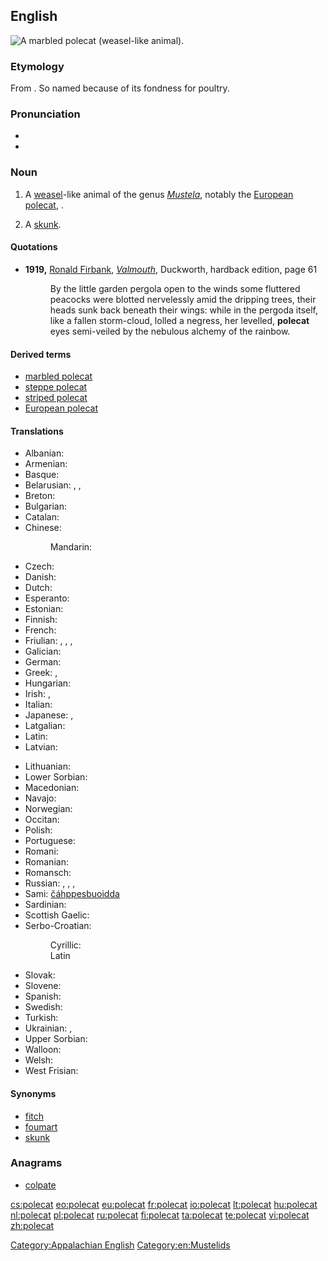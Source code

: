 ==English==
[[Image:Marbled polecat.jpg|thumb|right|A [[marbled polecat]] (weasel-like animal).]]
{{wikipedia}}

===Etymology===
From {{etyl|frm}} {{term|pole||hen|lang=frm}} {{compound||cat}}. So named because of its fondness for poultry.

===Pronunciation===
* {{IPA|/ˈpɑlkæt/}}
* {{IPA|/ˈpəʊlkæt/}}

===Noun===
{{en-noun}}

# A [[weasel]]-like animal of the genus ''[[Mustela]]'', notably the [[European polecat]], {{taxlink|Mustela putorius|species}}.
# {{US|dialect}} A [[skunk]].

====Quotations====
* '''1919,''' [[w:Ronald Firbank|Ronald Firbank]], ''[[w:Valmouth|Valmouth]]'', Duckworth, hardback edition, page 61
*: By the little garden pergola open to the winds some fluttered peacocks were blotted nervelessly amid the dripping trees, their heads sunk back beneath their wings: while in the pergoda itself, like a fallen storm-cloud, lolled a negress, her levelled, '''polecat''' eyes semi-veiled by the nebulous alchemy of the rainbow.

====Derived terms====
* [[marbled polecat]]
* [[steppe polecat]]
* [[striped polecat]]
* [[European polecat]]

====Translations====
{{trans-top|''Mustela putorius''}}
* Albanian: {{t-|sq|qelbësi}}
* Armenian: {{t-|hy|ժանտաքիս|tr=žantak'is}}
* Basque: {{t-|eu|ipurtats}}
* Belarusian: {{t-|be|тхор лясны|m|tr=txor ljasný}}, {{t-|be|тхор чорны|m|tr=txor čórny}}, {{t-|be|тхор|m|tr=txor|sc=Cyrl}}
* Breton: {{t-|br|pudask}}
* Bulgarian: {{t+|bg|прът|tr=prăt|f}}
* Catalan: {{t+|ca|turó}}
* Chinese:
*: Mandarin: {{t|cmn|艾虎|tr=àihǔ|sc=Hani}}
* Czech: {{t+|cs|tchoř|m}}
* Danish: {{t-|da|ilder}}
* Dutch: {{t+|nl|bunzing|m}}
* Esperanto: {{t-|eo|putoro}}
* Estonian: {{t-|et|tuhkur}}
* Finnish: {{t+|fi|hilleri}}
* French: {{t+|fr|putois|m}}
* Friulian: {{tø|fur|puçul}}, {{tø|fur|pufe}}, {{tø|fur|pudîs}}, {{tø|fur|spuç}}
* Galician: {{t+|gl|tourón}}
* German: {{t+|de|Iltis|m}}
* Greek: {{t-|el|οζοϊκτίς|tr=ozoïktís}}, {{t-|el|βρωμοκούναβο|tr=vromokoùnavo}}
* Hungarian: {{t+|hu|görény}}
* Irish: {{t-|ga|cat coille|m}}, {{t-|ga|toghán|m}}
* Italian: {{t-|it|puzzola|f}}
* Japanese: {{t-|ja|ケナガイタチ|tr=kenagaitachi|sc=Jpan}}, {{t-|ja|ヨーロッパケナガイタチ|tr=Yōroppa kenagaitachi|sc=Jpan}}
* Latgalian: {{tø|ltg|saskys|m}}
* Latin: {{t-|la|mustella}}
* Latvian: {{t-|lv|sesks}}
{{trans-mid}}
* Lithuanian: {{t+|lt|šeškas}}
* Lower Sorbian: {{tø|dsb|twoŕ}}
* Macedonian: {{t-|mk|обичен твор|tr=običen tvor}}
* Navajo: {{tø|nv|tó wónaanídę́ę́ʼ dlǫ́ʼii}}
* Norwegian: {{t-|no|ilder}}
* Occitan: {{t-|oc|catpudre}}
* Polish: {{t+|pl|tchórz}}
* Portuguese: {{t-|pt|toirão}}
* Romani: {{tø|rom|mutsa-kandini|f}}
* Romanian: {{t-|ro|dihor}}
* Romansch: {{t-|rm|telpi}}
* Russian: {{t+|ru|хорёк|tr=xorjók|m}}, {{t+|ru|хорь|m|tr=xorʹ}}, {{t-|ru|хорь чёрный|m|tr=xorʹ čórnyj|sc=Cyrl}}, {{t-|ru|хорь лесной|m|tr=xorʹ lesnój|sc=Cyrl}}
* Sami: [[čáhppesbuoidda]]<!--sic, Sami is several languages-->
* Sardinian: {{t-|sc|pùtzola}}
* Scottish Gaelic: {{t-|gd|feòcallan}}
* Serbo-Croatian:
*: Cyrillic: {{t-|sh|твор|m|sc=Cyrl}}
*: Latin {{t-|sh|tvor|m|sc=Latn}}
* Slovak: {{t-|sk|tchor obyčajný}}
* Slovene: {{t+|sl|dihur|m}}
* Spanish: {{t-|es|turón|m}}
* Swedish: {{t+|sv|iller}}
* Turkish: {{t+|tr|kokarca}}
* Ukrainian: {{t-|uk|тхiр лiсовий|m|tr=txir lisovýj}}, {{t-|uk|тхiр чорний|m|tr=txir čórnyj}}
* Upper Sorbian: {{t-|hsb|tchór}}
* Walloon: {{t+|wa|vexhåd}}
* Welsh: {{t-|cy|ffwlbart}}
* West Frisian: {{t-|fy|murd}}
{{trans-bottom}}

{{trans-see|skunk}}

====Synonyms====
* [[fitch]]
* [[foumart]]
* [[skunk]] {{qualifier|US, regional}}

===Anagrams===
* [[colpate#English|colpate]]

[[Category:Appalachian English]]
[[Category:en:Mustelids]]

[[cs:polecat]]
[[eo:polecat]]
[[eu:polecat]]
[[fr:polecat]]
[[io:polecat]]
[[lt:polecat]]
[[hu:polecat]]
[[nl:polecat]]
[[pl:polecat]]
[[ru:polecat]]
[[fi:polecat]]
[[ta:polecat]]
[[te:polecat]]
[[vi:polecat]]
[[zh:polecat]]